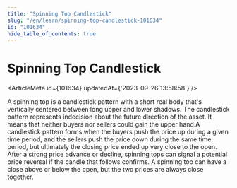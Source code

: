 ```yaml
---
title: "Spinning Top Candlestick"
slug: "/en/learn/spinning-top-candlestick-101634"
id: "101634"
hide_table_of_contents: true
---
```



# Spinning Top Candlestick

<ArticleMeta id={101634} updatedAt={'2023-09-26 13:58:58'} />
<div className='border-solid border-b border-t-0 my-4 border-[var(--ifm-color-gray-300)]' />

A spinning top is a candlestick pattern with a short real body that's vertically centered between long upper and lower shadows. The candlestick pattern represents indecision about the future direction of the asset. It means that neither buyers nor sellers could gain the upper hand.A candlestick pattern forms when the buyers push the price up during a given time period, and the sellers push the price down during the same time period, but ultimately the closing price ended up very close to the open. After a strong price advance or decline, spinning tops can signal a potential price reversal if the candle that follows confirms. A spinning top can have a close above or below the open, but the two prices are always close together.
